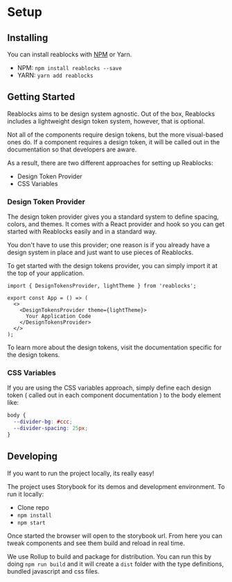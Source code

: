 
<Meta title="Docs/Getting Started/Setup" />

# Setup

## Installing
You can install reablocks with [NPM](https://www.npmjs.com/package/reablocks) or Yarn.

- NPM: `npm install reablocks --save`
- YARN: `yarn add reablocks`

## Getting Started
Reablocks aims to be design system agnostic. Out of the box, Reablocks includes a
lightweight design token system, however, that is optional.

Not all of the components require design tokens, but the more visual-based ones do.
If a component requires a design token, it will be called out in the documentation
so that developers are aware.

As a result, there are two different approaches for setting up Reablocks:

- Design Token Provider
- CSS Variables

### Design Token Provider
The design token provider gives you a standard system to define spacing, colors,
and themes. It comes with a React provider and hook so you can get started
with Reablocks easily and in a standard way.

You don't have to use this provider; one reason is if you already
have a design system in place and just want to use pieces of Reablocks.

To get started with the design tokens provider, you can simply import
it at the top of your application.

```tsx
import { DesignTokensProvider, lightTheme } from 'reablocks';

export const App = () => (
  <>
    <DesignTokensProvider theme={lightTheme}>
      Your Application Code
    </DesignTokensProvider>
  </>
);
```

To learn more about the design tokens, visit the documentation
specific for the design tokens.

### CSS Variables
If you are using the CSS variables approach, simply
define each design token ( called out in each component documentation )
to the body element like:

```css
body {
  --divider-bg: #ccc;
  --divider-spacing: 25px;
}
```

## Developing

If you want to run the project locally, its really easy!

The project uses Storybook for its demos and development
environment. To run it locally:

- Clone repo
- `npm install`
- `npm start`

Once started the browser will open to the storybook url.
From here you can tweak components and see them build
and reload in real time.

We use Rollup to build and package for distribution.
You can run this by doing `npm run build` and it will
create a `dist` folder with the type definitions, bundled
javascript and css files.
